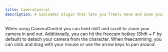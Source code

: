 ```yaml
---
title: CameraControl
description: A Gimloader plugin that lets you freely move and zoom your camera
---
```



When using CameraControl you can hold shift and scroll to zoom your camera in and out. Additionally, you can hit the freecam hotkey (Shift + F by default) to detach your camera from the character. When freecamming, you can click and drag with your mouse or use the arrow keys to pan around.

<ButtonInstall client:only="svelte" name="CameraControl" url="https://raw.githubusercontent.com/TheLazySquid/Gimloader/main/plugins/CameraControl.js" />
